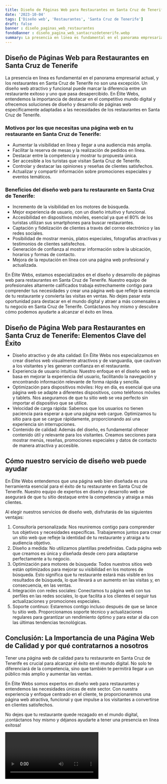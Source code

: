 ```yaml
---
title: Diseño de Páginas Web para Restaurantes en Santa Cruz de Tenerife
date: '2023-10-04'
tags: ['Diseño web', 'Restaurantes', 'Santa Cruz de Tenerife']
draft: false
banner : diseño_paginas_web_restaurantes
fondoBanner : diseño_pagina_web_santacruzdetenerife.webp
summary: La presencia en línea es fundamental en el panorama empresarial actual, y los restaurantes en Santa Cruz de Tenerife no son una excepción. Un diseño web atractivo y funcional puede marcar la diferencia entre un restaurante exitoso y uno que pasa desapercibido. En Élite Webs, entendemos la importancia de destacar en el competitivo mundo digital y ofrecemos soluciones de diseño y desarrollo de páginas web específicamente adaptadas a las necesidades de los restaurantes en Santa Cruz de Tenerife.
---
```


## Diseño de Páginas Web para Restaurantes en Santa Cruz de Tenerife

La presencia en línea es fundamental en el panorama empresarial actual, y los restaurantes en Santa Cruz de Tenerife no son una excepción. Un diseño web atractivo y funcional puede marcar la diferencia entre un restaurante exitoso y uno que pasa desapercibido. En Élite Webs, entendemos la importancia de destacar en el competitivo mundo digital y ofrecemos soluciones de diseño y desarrollo de páginas web específicamente adaptadas a las necesidades de los restaurantes en Santa Cruz de Tenerife.

### Motivos por los que necesitas una página web en tu restaurante en Santa Cruz de Tenerife:

- Aumentar la visibilidad en línea y llegar a una audiencia más amplia.
- Facilitar la reserva de mesas y la realización de pedidos en línea.
- Destacar entre la competencia y mostrar tu propuesta única.
- Ser accesible a los turistas que visitan Santa Cruz de Tenerife.
- Controlar y destacar las opiniones y reseñas de clientes satisfechos.
- Actualizar y compartir información sobre promociones especiales y eventos temáticos.

### Beneficios del diseño web para tu restaurante en Santa Cruz de Tenerife:

- Incremento de la visibilidad en los motores de búsqueda.
- Mejor experiencia de usuario, con un diseño intuitivo y funcional.
- Accesibilidad en dispositivos móviles, esencial ya que el 80% de los turistas utilizan sus smartphones para buscar restaurantes.
- Captación y fidelización de clientes a través del correo electrónico y las redes sociales.
- Posibilidad de mostrar menús, platos especiales, fotografías atractivas y testimonios de clientes satisfechos.
- Generación de confianza al mostrar información sobre la ubicación, horarios y formas de contacto.
- Mejora de la reputación en línea con una página web profesional y actualizada.

En Élite Webs, estamos especializados en el diseño y desarrollo de páginas web para restaurantes en Santa Cruz de Tenerife. Nuestro equipo de profesionales altamente calificados trabaja estrechamente contigo para comprender tus necesidades y crear una página web que refleje la esencia de tu restaurante y convierta las visitas en ventas. No dejes pasar esta oportunidad para destacar en el mundo digital y atraer a más comensales a tu negocio en Santa Cruz de Tenerife. Contáctanos hoy mismo y descubre cómo podemos ayudarte a alcanzar el éxito en línea.

<GifSeo />

<Cta />

## Diseño de Página Web para Restaurantes en Santa Cruz de Tenerife: Elementos Clave del Éxito

- Diseño atractivo y de alta calidad: En Élite Webs nos especializamos en crear diseños web visualmente atractivos y de vanguardia, que cautivan a los visitantes y les generan confianza en el restaurante.
- Experiencia de usuario intuitiva: Nuestro enfoque en el diseño web se basa en mejorar la experiencia del usuario, facilitando la navegación y encontrando información relevante de forma rápida y sencilla.
- Optimización para dispositivos móviles: Hoy en día, es esencial que una página web se adapte a diferentes dispositivos, como teléfonos móviles y tablets. Nos aseguramos de que tu sitio web se vea perfecto sin importar el dispositivo que se utilice.
- Velocidad de carga rápida: Sabemos que los usuarios no tienen paciencia para esperar a que una página web cargue. Optimizamos tu sitio para que se cargue rápidamente, proporcionando así una experiencia sin interrupciones.
- Contenido de calidad: Además del diseño, es fundamental ofrecer contenido útil y relevante para los visitantes. Creamos secciones para mostrar menús, reseñas, promociones especiales y datos de contacto de manera atractiva y accesible.

## Cómo nuestro servicio de diseño web puede ayudar

En Élite Webs entendemos que una página web bien diseñada es una herramienta esencial para el éxito de tu restaurante en Santa Cruz de Tenerife. Nuestro equipo de expertos en diseño y desarrollo web se asegurará de que tu sitio destaque entre la competencia y atraiga a más clientes.

Al elegir nuestros servicios de diseño web, disfrutarás de las siguientes ventajas:

1. Consultoría personalizada: Nos reuniremos contigo para comprender tus objetivos y necesidades específicas. Trabajaremos juntos para crear un sitio web que refleje la identidad de tu restaurante y atraiga a tu audiencia objetivo.
2. Diseño a medida: No utilizamos plantillas predefinidas. Cada página web que creamos es única y diseñada desde cero para adaptarse perfectamente a tu negocio.
3. Optimización para motores de búsqueda: Todos nuestros sitios web están optimizados para mejorar su visibilidad en los motores de búsqueda. Esto significa que tu restaurante estará más visible en los resultados de búsqueda, lo que llevará a un aumento en las visitas y, en consecuencia, en las ventas.
4. Integración con redes sociales: Conectamos tu página web con tus perfiles en las redes sociales, lo que facilita a los clientes el seguir tus actualizaciones y promociones especiales.
5. Soporte continuo: Estaremos contigo incluso después de que se lance tu sitio web. Proporcionamos soporte técnico y actualizaciones regulares para garantizar un rendimiento óptimo y para estar al día con las últimas tendencias tecnológicas.

## Conclusión: La Importancia de una Página Web de Calidad y por qué contratarnos a nosotros

Tener una página web de calidad para tu restaurante en Santa Cruz de Tenerife es crucial para alcanzar el éxito en el mundo digital. No solo te diferenciará de la competencia, sino que también te permitirá llegar a un público más amplio y aumentar las ventas.

En Élite Webs somos expertos en diseño web para restaurantes y entendemos las necesidades únicas de este sector. Con nuestra experiencia y enfoque centrado en el cliente, te proporcionaremos una página web atractiva, funcional y que impulse a los visitantes a convertirse en clientes satisfechos.

No dejes que tu restaurante quede rezagado en el mundo digital, ¡contáctanos hoy mismo y déjanos ayudarte a tener una presencia en línea exitosa!

<Video />

<CtaBot job='Restaurantes' city='Santa Cruz de Tenerife'/>

<Gmaps query='Santa Cruz de Tenerife+españa+maps' />